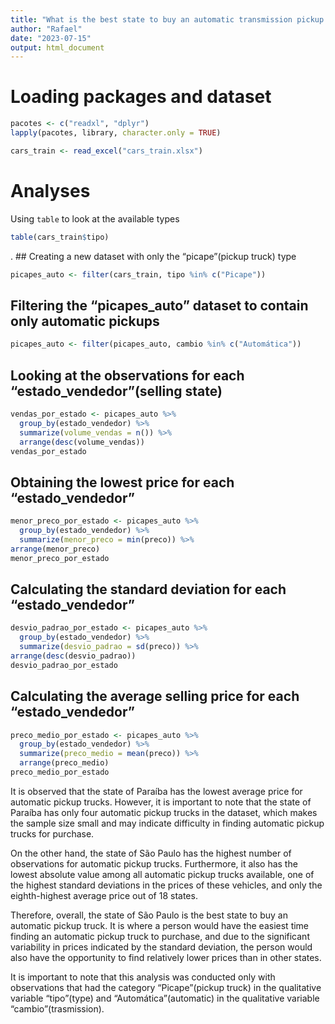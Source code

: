---
title: "What is the best state to buy an automatic transmission pickup truck and why?"
author: "Rafael"
date: "2023-07-15"
output: html_document
---
# Loading packages and dataset
```{r package, message=FALSE, results='hide'}
pacotes <- c("readxl", "dplyr")
lapply(pacotes, library, character.only = TRUE)
```
```{r load}
cars_train <- read_excel("cars_train.xlsx")
```

# Analyses
Using `table` to look at the available types
```{r table}
table(cars_train$tipo)
```
.
## Creating a new dataset with only the "picape"(pickup truck) type
```{r picapes}
picapes_auto <- filter(cars_train, tipo %in% c("Picape"))
```

## Filtering the "picapes_auto" dataset to contain only automatic pickups 
```{r picapes2}
picapes_auto <- filter(picapes_auto, cambio %in% c("Automática"))
```

## Looking at the observations for each "estado_vendedor"(selling state)
```{r vendas}
vendas_por_estado <- picapes_auto %>%
  group_by(estado_vendedor) %>%
  summarize(volume_vendas = n()) %>%
  arrange(desc(volume_vendas))
vendas_por_estado
```

## Obtaining the lowest price for each "estado_vendedor"
```{r vendas2}
menor_preco_por_estado <- picapes_auto %>%
  group_by(estado_vendedor) %>%
  summarize(menor_preco = min(preco)) %>%
arrange(menor_preco)
menor_preco_por_estado
```

## Calculating the standard deviation for each "estado_vendedor"
```{r vendas3}
desvio_padrao_por_estado <- picapes_auto %>%
  group_by(estado_vendedor) %>%
  summarize(desvio_padrao = sd(preco)) %>%
arrange(desc(desvio_padrao))
desvio_padrao_por_estado
```

## Calculating the average selling price for each "estado_vendedor"
```{r preço}
preco_medio_por_estado <- picapes_auto %>%
  group_by(estado_vendedor) %>%
  summarize(preco_medio = mean(preco)) %>%
  arrange(preco_medio)
preco_medio_por_estado
```

It is observed that the state of Paraíba has the lowest average price for automatic pickup trucks. However, it is important to note that the state of Paraíba has only four automatic pickup trucks in the dataset, which makes the sample size small and may indicate difficulty in finding automatic pickup trucks for purchase.

On the other hand, the state of São Paulo has the highest number of observations for automatic pickup trucks. Furthermore, it also has the lowest absolute value among all automatic pickup trucks available, one of the highest standard deviations in the prices of these vehicles, and only the eighth-highest average price out of 18 states.

Therefore, overall, the state of São Paulo is the best state to buy an automatic pickup truck. It is where a person would have the easiest time finding an automatic pickup truck to purchase, and due to the significant variability in prices indicated by the standard deviation, the person would also have the opportunity to find relatively lower prices than in other states.

It is important to note that this analysis was conducted only with observations that had the category "Picape"(pickup truck) in the qualitative variable "tipo"(type) and "Automática"(automatic) in the qualitative variable "cambio"(trasmission).